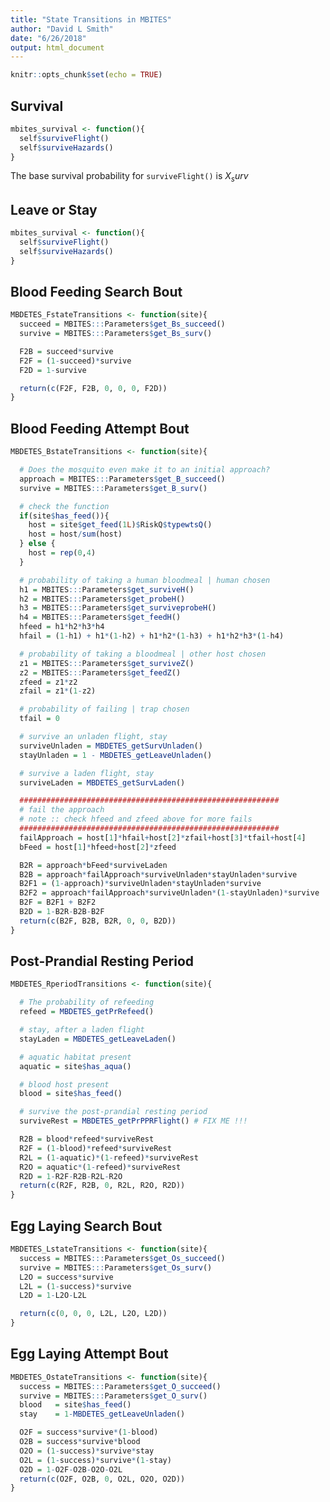 ```yaml
---
title: "State Transitions in MBITES"
author: "David L Smith"
date: "6/26/2018"
output: html_document
---
```


```r
knitr::opts_chunk$set(echo = TRUE)
```

## Survival 

```r
mbites_survival <- function(){
  self$surviveFlight()
  self$surviveHazards()
}
```

The base survival probability for <code>surviveFlight()</code> is $X_surv$ 

## Leave or Stay

```r
mbites_survival <- function(){
  self$surviveFlight()
  self$surviveHazards()
}
```


## Blood Feeding Search Bout
```r
MBDETES_FstateTransitions <- function(site){
  succeed = MBITES:::Parameters$get_Bs_succeed()
  survive = MBITES:::Parameters$get_Bs_surv()

  F2B = succeed*survive
  F2F = (1-succeed)*survive
  F2D = 1-survive

  return(c(F2F, F2B, 0, 0, 0, F2D))
}
```


## Blood Feeding Attempt Bout

```r
MBDETES_BstateTransitions <- function(site){

  # Does the mosquito even make it to an initial approach?
  approach = MBITES:::Parameters$get_B_succeed()
  survive = MBITES:::Parameters$get_B_surv()

  # check the function
  if(site$has_feed()){
    host = site$get_feed(1L)$RiskQ$typewtsQ()
    host = host/sum(host)
  } else {
    host = rep(0,4)
  }

  # probability of taking a human bloodmeal | human chosen
  h1 = MBITES:::Parameters$get_surviveH()
  h2 = MBITES:::Parameters$get_probeH()
  h3 = MBITES:::Parameters$get_surviveprobeH()
  h4 = MBITES:::Parameters$get_feedH()
  hfeed = h1*h2*h3*h4
  hfail = (1-h1) + h1*(1-h2) + h1*h2*(1-h3) + h1*h2*h3*(1-h4)

  # probability of taking a bloodmeal | other host chosen
  z1 = MBITES:::Parameters$get_surviveZ()
  z2 = MBITES:::Parameters$get_feedZ()
  zfeed = z1*z2
  zfail = z1*(1-z2)

  # probability of failing | trap chosen
  tfail = 0

  # survive an unladen flight, stay
  surviveUnladen = MBDETES_getSurvUnladen()
  stayUnladen = 1 - MBDETES_getLeaveUnladen()

  # survive a laden flight, stay
  surviveLaden = MBDETES_getSurvLaden()

  ##########################################################
  # fail the approach
  # note :: check hfeed and zfeed above for more fails
  ##########################################################
  failApproach = host[1]*hfail+host[2]*zfail+host[3]*tfail+host[4]
  bFeed = host[1]*hfeed+host[2]*zfeed

  B2R = approach*bFeed*surviveLaden
  B2B = approach*failApproach*surviveUnladen*stayUnladen*survive
  B2F1 = (1-approach)*surviveUnladen*stayUnladen*survive
  B2F2 = approach*failApproach*surviveUnladen*(1-stayUnladen)*survive
  B2F = B2F1 + B2F2
  B2D = 1-B2R-B2B-B2F
  return(c(B2F, B2B, B2R, 0, 0, B2D))
}
```


## Post-Prandial Resting Period

```r
MBDETES_RperiodTransitions <- function(site){

  # The probability of refeeding
  refeed = MBDETES_getPrRefeed()

  # stay, after a laden flight
  stayLaden = MBDETES_getLeaveLaden()

  # aquatic habitat present
  aquatic = site$has_aqua()

  # blood host present
  blood = site$has_feed()

  # survive the post-prandial resting period
  surviveRest = MBDETES_getPrPPRFlight() # FIX ME !!!

  R2B = blood*refeed*surviveRest
  R2F = (1-blood)*refeed*surviveRest
  R2L = (1-aquatic)*(1-refeed)*surviveRest
  R2O = aquatic*(1-refeed)*surviveRest
  R2D = 1-R2F-R2B-R2L-R2O
  return(c(R2F, R2B, 0, R2L, R2O, R2D))
}
```


## Egg Laying Search Bout

```r
MBDETES_LstateTransitions <- function(site){
  success = MBITES:::Parameters$get_Os_succeed()
  survive = MBITES:::Parameters$get_Os_surv()
  L2O = success*survive
  L2L = (1-success)*survive
  L2D = 1-L2O-L2L

  return(c(0, 0, 0, L2L, L2O, L2D))
}
```

## Egg Laying Attempt Bout

```r
MBDETES_OstateTransitions <- function(site){
  success = MBITES:::Parameters$get_O_succeed()
  survive = MBITES:::Parameters$get_O_surv()
  blood   = site$has_feed()
  stay    = 1-MBDETES_getLeaveUnladen()

  O2F = success*survive*(1-blood)
  O2B = success*survive*blood
  O2O = (1-success)*survive*stay
  O2L = (1-success)*survive*(1-stay)
  O2D = 1-O2F-O2B-O2O-O2L
  return(c(O2F, O2B, 0, O2L, O2O, O2D))
}
```


